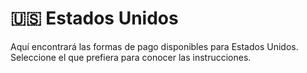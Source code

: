 # 🇺🇸 Estados Unidos


<Callout>
Aquí encontrará las formas de pago disponibles para Estados Unidos. Seleccione el que prefiera para conocer las instrucciones.
</Callout>

<Cards>
  <Card title="💸 PayPal" href="/payments/paypal" />
  <Card title="💳 Tarjetas de crédito y débito" href="/payments/cards" />
  <Card title="💰 Saldo de cuenta" href="/payments/credit-balance" />
  <Card title="🏛 Transferencia bancaria o depósito" href="/payments/bank-transfer" />
</Cards>